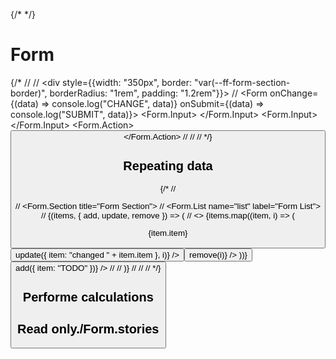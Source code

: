 
<Meta title="Components/Form"  of={FormStories} />

<Canvas of={FormStories.Another} />


{/* <ArgsTable story="Basic usage" /> */}

<Controls of={FormStories.Another} />




# Form

{/* // <Unstyled>
//   <div style={{width: "350px", border: "var(--ff-form-section-border)", borderRadius: "1rem", padding: "1.2rem"}}>
//       <Form onChange={(data) => console.log("CHANGE", data)} onSubmit={(data) => console.log("SUBMIT", data)}>
<Form.Input>
  <Email name="email" label="Email" required />
</Form.Input>
<Form.Input>
  <Secret name="password" label="Password" required  toggleVisibility />
</Form.Input>
<Form.Action>
<Button type="submit" label="Login" size="md" stretch />
</Form.Action>
//       </Form>
//   </div>
// </Unstyled> */}

## Repeating data

{/* // <Form>
//   <Form.Section title="Form Section">
//     <Form.List name="list" label="Form List">
//       {(items, { add, update, remove }) => (
//         <>
{items.map((item, i) => (
<div
  key={i}
  style={{
    display: "flex",
    alignItems: "center",
    padding: ".5rem",
    borderRadius: ".5rem",
    marginBottom: ".5rem",
    border: "var(--ff-form-section-border)"
  }}
>
  <div style={{flexGrow: 1}}>{item.item}</div>
  <Button
    label="Edit"
    onClick={() => update({ item: "changed " + item.item }, i)}
  />
  <Button skin="danger" label="Remove" onClick={() => remove(i)} />
</div>
))}
<div style={{display: "flex", alignItems: "center"}}>
<div>
  <Text name="Abc"/>
</div>
<div>
  <Button label="Add todo" onClick={() => add({ item: "TODO" })} />
</div>
</div>
//         </>
//       )}
//     </Form.List>
//   </Form.Section>
// </Form>  */}

## Performe calculations



## Read only./Form.stories
